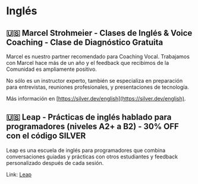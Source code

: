 

# Inglés

## 🇺🇸 Marcel Strohmeier - Clases de Inglés & Voice Coaching - Clase de Diagnóstico Gratuita 

Marcel es nuestro partner recomendado para Coaching Vocal. Trabajamos con Marcel hace más de un año y el feedback que recibimos de la Comunidad es ampliamente positivo.

No sólo es un instructor experto, también se especializa en preparación para entrevistas, reuniones profesionales, y presentaciones de tecnología.

Más información en [https://silver.dev/english](https://silver.dev/english).

## 🇺🇸 Leap - Prácticas de inglés hablado para programadores (niveles A2+ a B2) - 30% OFF con el código SILVER 

Leap es una escuela de inglés para programadores que combina conversaciones guiadas y prácticas con otros estudiantes y feedback personalizado después de cada sesión. 

Link: [Leap](https://lp.leap.school/?utm_source=silver.dev&utm_medium=referral&utm_campaign=SILVERED)

